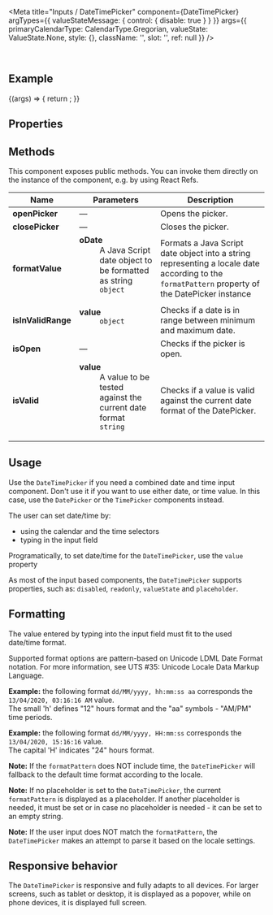 
<Meta
  title="Inputs / DateTimePicker"
  component={DateTimePicker}
  argTypes={{
    valueStateMessage: { control: { disable: true } }
  }}
  args={{
    primaryCalendarType: CalendarType.Gregorian,
    valueState: ValueState.None,
    style: {},
    className: '',
    slot: '',
    ref: null
  }}
/>

<DocsHeader />

<br />

## Example

<Canvas>
  <Story name="Default">
    {(args) => {
      return <DateTimePicker {...args} />;
    }}
  </Story>
</Canvas>

## Properties

<ArgsTable story="." />

## Methods

This component exposes public methods. You can invoke them directly on the instance of the component, e.g. by using React Refs.

| Name               | Parameters                                                                                                                                                         | Description                                                                                                                                                |
| ------------------ | ------------------------------------------------------------------------------------------------------------------------------------------------------------------ | ---------------------------------------------------------------------------------------------------------------------------------------------------------- |
| **openPicker**     | &mdash;                                                                                                                                                            | Opens the picker.                                                                                                                                          |
| **closePicker**    | &mdash;                                                                                                                                                            | Closes the picker.                                                                                                                                         |
| **formatValue**    | <dl><dt className="methodText">**oDate**</dt><dd className="methodText">A Java Script date object to be formatted as string</dd><dd><code>object</code></dd></dl>  | Formats a Java Script date object into a string representing a locale date according to the <code>formatPattern</code> property of the DatePicker instance |
| **isInValidRange** | <dl><dt className="methodText">**value**</dt><dd><code>object</code></dd></dl>                                                                                     | Checks if a date is in range between minimum and maximum date.                                                                                             |
| **isOpen**         | &mdash;                                                                                                                                                            | Checks if the picker is open.                                                                                                                              |
| **isValid**        | <dl><dt className="methodText">**value**</dt><dd className="methodText">A value to be tested against the current date format</dd><dd><code>string</code></dd></dl> | Checks if a value is valid against the current date format of the DatePicker.                                                                              |

## Usage

Use the `DateTimePicker` if you need a combined date and time input component. Don't use it if you want to use either date, or time value. In this case, use the `DatePicker` or the `TimePicker` components instead.

The user can set date/time by:

- using the calendar and the time selectors
- typing in the input field

Programatically, to set date/time for the `DateTimePicker`, use the `value` property

As most of the input based components, the `DateTimePicker` supports properties, such as: `disabled`, `readonly`, `valueState` and `placeholder`.

## Formatting

The value entered by typing into the input field must fit to the used date/time format.

Supported format options are pattern-based on Unicode LDML Date Format notation. For more information, see <ui5-link target="_blank" href="https://unicode.org/reports/tr35/tr35-dates.html#Date_Field_Symbol_Table" class="api-table-content-cell-link">UTS #35: Unicode Locale Data Markup Language</ui5-link>.

**Example:** the following format `dd/MM/yyyy, hh:mm:ss aa` corresponds the `13/04/2020, 03:16:16 AM` value.  
The small 'h' defines "12" hours format and the "aa" symbols - "AM/PM" time periods.

**Example:** the following format `dd/MM/yyyy, HH:mm:ss` corresponds the `13/04/2020, 15:16:16` value.  
The capital 'H' indicates "24" hours format.

**Note:** If the `formatPattern` does NOT include time, the `DateTimePicker` will fallback to the default time format according to the locale.

**Note:** If no placeholder is set to the `DateTimePicker`, the current `formatPattern` is displayed as a placeholder. If another placeholder is needed, it must be set or in case no placeholder is needed - it can be set to an empty string.

**Note:** If the user input does NOT match the `formatPattern`, the `DateTimePicker` makes an attempt to parse it based on the locale settings.

## Responsive behavior

The `DateTimePicker` is responsive and fully adapts to all devices. For larger screens, such as tablet or desktop, it is displayed as a popover, while on phone devices, it is displayed full screen.

<Footer />
